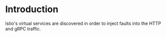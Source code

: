 # Introduction

Istio's virtual services are discovered in order to inject faults into the HTTP and gRPC traffic.